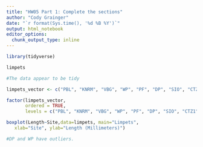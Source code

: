 ```yaml
---
title: "HW05 Part 1: Complete the sections"
author: "Cody Grainger"
date: "`r format(Sys.time(), '%d %B %Y')`"
output: html_notebook
editor_options: 
  chunk_output_type: inline
---
```


```r
library(tidyverse)
```
```r
limpets

#The data appear to be tidy

limpets_vector <- c("PBL", "KNRM", "VBG", "WP", "PF", "DP", "SIO", "CTZ1", "CTZ2", "CNM")

factor(limpets_vector,
       ordered = TRUE,
       levels = c("PBL", "KNRM", "VBG", "WP", "PF", "DP", "SIO", "CTZ1", "CTZ2", "CNM"))

boxplot(Length~Site,data=limpets, main="Limpets",
   xlab="Site", ylab="Length (Millimeters)") 

#DP and WP have outliers. 
```



